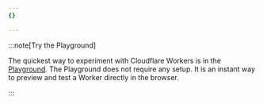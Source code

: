 ```yaml
---
{}

---
```


:::note[Try the Playground]


The quickest way to experiment with Cloudflare Workers is in the [Playground](https://workers.cloudflare.com/playground). The Playground does not require any setup. It is an instant way to preview and test a Worker directly in the browser.


:::
